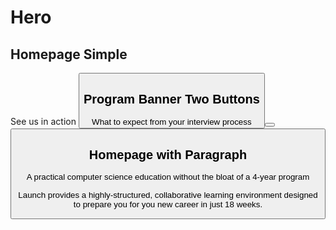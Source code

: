 
<Meta title="Banners" />

# Hero

## Homepage Simple

<Canvas>
  <Story name="Title and One Button">
    <SimpleBanner backgroundImageUrl="https://placekitten.com/1024/350">
      <BannerTitle>See us in action</BannerTitle>
      <Button placement="photo" text="Watch Video" to="#" secondary iconName="eye" />
    </SimpleBanner>
  </Story>
</Canvas>

## Program Banner Two Buttons

<Canvas>
  <Story name="Title and Two Buttons">
    <div className="banner__no-photo">
      <BannerContent>
        <div className="banner__no-photo__title">What to expect from your interview process</div>
        <div className="banner__no-photo__container">
          <div className="banner__no-photo__button">
            <Button to="#" text="Schedule an Info Call" iconname="phone" className="hero__button pr-3" secondary size="lg" />
          </div>
          <div className="banner__no-photo__button">
            <Button to="#" text="Button" iconName="eye" className="hero__button" size="lg" />
          </div>
        </div>
      </BannerContent>
    </div>
  </Story>
</Canvas>

## Homepage with Paragraph

<Canvas>
  <Story name="Title and Paragraph">
    <SimpleBanner type="prose" backgroundImageUrl="https://placekitten.com/1024/350">
      <BannerTitle>A practical computer science education without the bloat of a 4-year program</BannerTitle>
      <BannerContent>
        <p>Launch provides a highly-structured, collaborative learning environment designed to prepare you for you new career in just 18 weeks.</p>
      </BannerContent>
    </SimpleBanner>
  </Story>
</Canvas>
